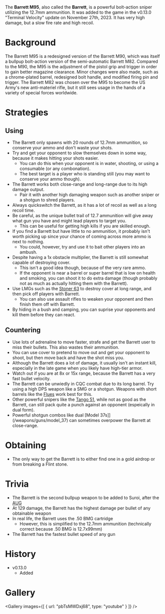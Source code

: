 The **Barrett M95**, also called the **Barrett**, is a powerful bolt-action sniper utilizing the 12.7mm ammunition.  It was added to the game in the v0.13.0 "Terminal Velocity" update on November 27th, 2023. It has very high damage, but a slow fire rate and high recoil.

# Background
The Barrett M95 is a redesigned version of the Barrett M90, which was itself a bullpup bolt-action version of the semi-automatic Barrett M82. Compared to the M90, the M95 is the adjustment of the pistol grip and trigger in order to gain better magazine clearance. Minor changes were also made, such as a chrome-plated barrel, redesigned bolt handle, and modified firing pin and trigger. The Barrett M82 was chosen over the M95 to become the US Army's new anti-materiel rifle, but it still sees usage in the hands of a variety of special forces worldwide.

# Strategies
## Using
- The Barrett only spawns with 20 rounds of 12.7mm ammunition, so conserve your ammo and don't waste your shots.
- Try and get your opponent to slow themselves down in some way, because it makes hitting your shots easier.
    - You can do this when your opponent is in water, shooting, or using a consumable (or any combonation).
    - The best target is a player who is standing still (you may want to conserve your ammo though).
- The Barrett works both close-range and long-range due to its high damage output.
    - Pair it with another high damaging weapon such as another sniper or a shotgun to shred players.
- Always quickswitch the Barrett, as it has a lot of recoil as well as a long recoil time.
- Be careful, as the unique bullet trail of 12.7 ammunition will give away what gun you have and might lead players to target you.
    - This can be useful for getting high kills if you are skilled enough.
- If you find a Barrett but have little to no ammunition, it probably isn't worth picking up since your chance of coming across more ammo is next to nothing.
    - You could, however, try and use it to bait other players into an ambush.
- Despite having a 1x obstacle multiplier, the Barrett is still somewhat capable of destroying cover.
    - This isn't a good idea though, because of the very rare ammo.
    - If the opponent is near a barrel or super barrel that is low on health and smoking, you can shoot it to do extra damage (though probably not as much as actually hitting them with the Barrett).
- Use LMGs such as the [Stoner 63](/weapons/guns/stoner_63) to destroy cover at long range, and then pick off players with Barrett.
    - You can also use assault rifles to weaken your opponent and then finish them off with Barrett.
- By hiding in a bush and camping, you can suprise your opponents and kill them before they can react.

## Countering
- Use lots of adrenaline to move faster, strafe and get the Barrett user to miss their bullets. This also wastes their ammunition.
- You can use cover to pretend to move out and get your opponent to shoot, but then move back and have the shot miss you.
- Although the Barrett does a lot of damage, it usually isn't an instant kill, especially in the late game when you likely have high-tier armor.
- Watch out if you are at 8x or 15x range, because the Barrett has a very fast bullet velocity.
- The Barrett can be unwiedly in CQC combat due to its long barrel. Try using a high DPS weapon like a SMG or a shotgun. Weapons with short barrels like the [Flues](/weapons/guns/flues) work best for this. 
- Other powerful snipers like the [Tango 51](/weapons/guns/tango_51), while not as good as the Barrett, can still pack quite a punch against an opponent (espeically in dual form).
- Powerful shotgun combos like dual [Model 37s]](/weapons/guns/model_37) can sometimes overpower the Barrett at close-range.

# Obtaining
- The only way to get the Barrett is to either find one in a gold airdrop or from breaking a Flint stone.

# Trivia
- The Barrett is the second bullpup weapon to be added to Suroi, after the [AUG](/weapons/guns/aug)
- At 129 damage, the Barrett has the highest damage per bullet of any obtainable weapon
- In real life, the Barrett uses the .50 BMG cartridge
    - However, this is simplified to the 12.7mm ammunition (technically correct because .50 BMG is 12.7x99mm)
- The Barrett has the fastest bullet speed of any gun

# History
- v0.13.0
    - Added

# Gallery

<Gallery
    images={[
        {
            url: "pbTsMWDxj68",
            type: "youtube"
        }
    ]}
/>